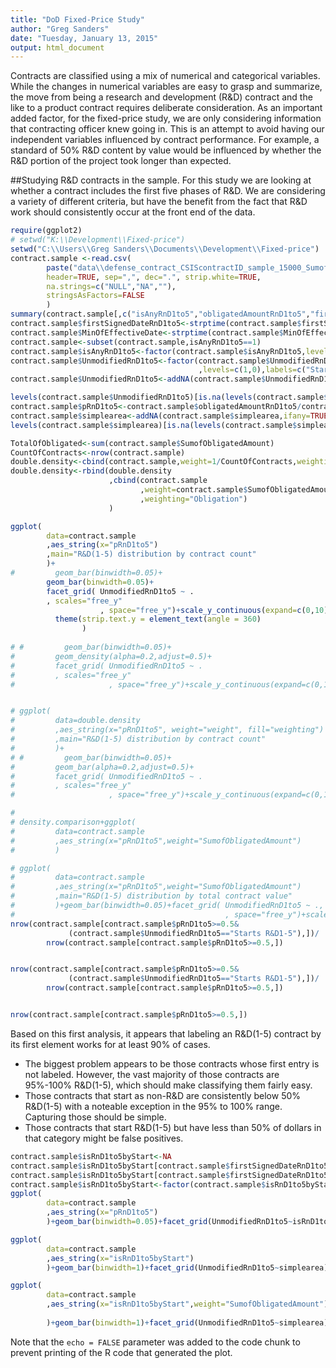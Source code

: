 ```yaml
---
title: "DoD Fixed-Price Study"
author: "Greg Sanders"
date: "Tuesday, January 13, 2015"
output: html_document
---
```


Contracts are classified using a mix of numerical and categorical variables. While the changes in numerical variables are easy to grasp and summarize, the move from being a research and development (R&D) contract and the like to a product contract requires deliberate consideration. As an important added factor, for the fixed-price study, we are only considering information that contracting officer knew going in. This is an attempt to avoid having our independent variables influenced by contract performance. For example, a standard of 50% R&D content by value would be influenced by whether the R&D portion of the project took longer than expected.

##Studying R&D contracts in the sample.
For this study we are looking at whether a contract includes the first five phases of R&D. We are considering a variety of different criteria, but have the benefit from the fact that R&D work should consistently occur at the front end of the data.

```r
require(ggplot2)
# setwd("K:\\Development\\Fixed-price")
setwd("C:\\Users\\Greg Sanders\\Documents\\Development\\Fixed-price")
contract.sample <-read.csv(
        paste("data\\defense_contract_CSIScontractID_sample_15000_SumofObligatedAmount.csv",sep=""),
        header=TRUE, sep=",", dec=".", strip.white=TRUE, 
        na.strings=c("NULL","NA",""),
        stringsAsFactors=FALSE
        )
summary(contract.sample[,c("isAnyRnD1to5","obligatedAmountRnD1to5","firstSignedDateRnD1to5")])
contract.sample$firstSignedDateRnD1to5<-strptime(contract.sample$firstSignedDateRnD1to5,"%Y-%m-%d")
contract.sample$MinOfEffectiveDate<-strptime(contract.sample$MinOfEffectiveDate,"%Y-%m-%d")
contract.sample<-subset(contract.sample,isAnyRnD1to5==1)
contract.sample$isAnyRnD1to5<-factor(contract.sample$isAnyRnD1to5,levels=c(0,1),labels=c("No R&D1-5","Any R&D1-5"))
contract.sample$UnmodifiedRnD1to5<-factor(contract.sample$UnmodifiedRnD1to5
                                          ,levels=c(1,0),labels=c("Starts R&D1-5","Other Start"))
contract.sample$UnmodifiedRnD1to5<-addNA(contract.sample$UnmodifiedRnD1to5,ifany=TRUE)

levels(contract.sample$UnmodifiedRnD1to5)[is.na(levels(contract.sample$UnmodifiedRnD1to5))] <- "Unlabeled Start"
contract.sample$pRnD1to5<-contract.sample$obligatedAmountRnD1to5/contract.sample$SumofObligatedAmount
contract.sample$simplearea<-addNA(contract.sample$simplearea,ifany=TRUE)
levels(contract.sample$simplearea)[is.na(levels(contract.sample$simplearea))] <- "Unlabeled\nor Mixed"

TotalOfObligated<-sum(contract.sample$SumofObligatedAmount)
CountOfContracts<-nrow(contract.sample)
double.density<-cbind(contract.sample,weight=1/CountOfContracts,weighting="Contract")
double.density<-rbind(double.density
                      ,cbind(contract.sample
                             ,weight=contract.sample$SumofObligatedAmount/TotalOfObligated
                             ,weighting="Obligation")
                      )

ggplot(
        data=contract.sample
        ,aes_string(x="pRnD1to5")
        ,main="R&D(1-5) distribution by contract count"
        )+
#         geom_bar(binwidth=0.05)+
        geom_bar(binwidth=0.05)+
        facet_grid( UnmodifiedRnD1to5 ~ .
        , scales="free_y"
                    , space="free_y")+scale_y_continuous(expand=c(0,10))+
          theme(strip.text.y = element_text(angle = 360)
                )
                                          
# #         geom_bar(binwidth=0.05)+
#         geom_density(alpha=0.2,adjust=0.5)+
#         facet_grid( UnmodifiedRnD1to5 ~ .
#         , scales="free_y"
#                     , space="free_y")+scale_y_continuous(expand=c(0,1))


# ggplot(
#         data=double.density
#         ,aes_string(x="pRnD1to5", weight="weight", fill="weighting")
#         ,main="R&D(1-5) distribution by contract count"
#         )+
# #         geom_bar(binwidth=0.05)+
#         geom_bar(alpha=0.2,adjust=0.5)+
#         facet_grid( UnmodifiedRnD1to5 ~ .
#         , scales="free_y"
#                     , space="free_y")+scale_y_continuous(expand=c(0,1))

# 
# density.comparison+ggplot(
#         data=contract.sample
#         ,aes_string(x="pRnD1to5",weight="SumofObligatedAmount")
#         )

# ggplot(
#         data=contract.sample
#         ,aes_string(x="pRnD1to5",weight="SumofObligatedAmount")
#         ,main="R&D(1-5) distribution by total contract value"
#         )+geom_bar(binwidth=0.05)+facet_grid( UnmodifiedRnD1to5 ~ ., scales="free_y"
#                                               , space="free_y")+scale_y_continuous(expand=c(0,5000000000))
nrow(contract.sample[contract.sample$pRnD1to5>=0.5&
             (contract.sample$UnmodifiedRnD1to5=="Starts R&D1-5"),])/
        nrow(contract.sample[contract.sample$pRnD1to5>=0.5,])


nrow(contract.sample[contract.sample$pRnD1to5>=0.5&
             (contract.sample$UnmodifiedRnD1to5=="Starts R&D1-5"),])/
        nrow(contract.sample[contract.sample$pRnD1to5>=0.5,])


nrow(contract.sample[contract.sample$pRnD1to5>=0.5,])


```

Based on this first analysis, it appears that labeling an R&D(1-5) contract by its first element works for at least 90% of cases. 

* The biggest problem appears to be those contracts whose first entry is not labeled. However, the vast majority of those contracts are 95%-100% R&D(1-5), which should make classifying them fairly easy. 
* Those contracts that start as non-R&D are consistently below 50% R&D(1-5) with a noteable exception in the 95% to 100% range. Capturing those should be simple.
* Those contracts that start R&D(1-5) but have less than 50% of dollars in that category might be false positives.

```r
contract.sample$isRnD1to5byStart<-NA
contract.sample$isRnD1to5byStart[contract.sample$firstSignedDateRnD1to5<=contract.sample$MinOfEffectiveDate]<-TRUE
contract.sample$isRnD1to5byStart[contract.sample$firstSignedDateRnD1to5>contract.sample$MinOfEffectiveDate]<-FALSE
contract.sample$isRnD1to5byStart<-factor(contract.sample$isRnD1to5byStart,levels=c(TRUE,FALSE),labels=c("R&D1-5 by Eff. Date","No R&D1-5 by Eff. Date"))
ggplot(
        data=contract.sample
        ,aes_string(x="pRnD1to5")
        )+geom_bar(binwidth=0.05)+facet_grid(UnmodifiedRnD1to5~isRnD1to5byStart)
```


```r
ggplot(
        data=contract.sample
        ,aes_string(x="isRnD1to5byStart")
        )+geom_bar(binwidth=1)+facet_grid(UnmodifiedRnD1to5~simplearea)
```




```r
ggplot(
        data=contract.sample
        ,aes_string(x="isRnD1to5byStart",weight="SumofObligatedAmount")
        
        )+geom_bar(binwidth=1)+facet_grid(UnmodifiedRnD1to5~simplearea)
```


Note that the `echo = FALSE` parameter was added to the code chunk to prevent printing of the R code that generated the plot.
